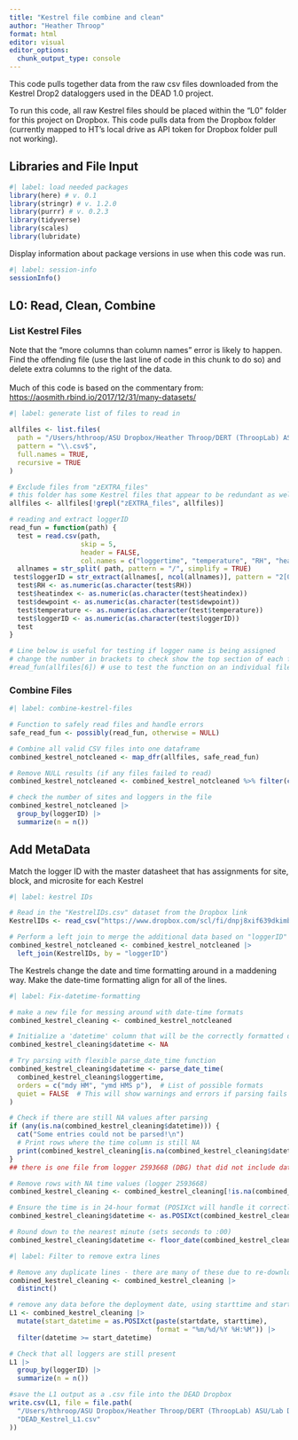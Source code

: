```yaml
---
title: "Kestrel file combine and clean"
author: "Heather Throop"
format: html
editor: visual
editor_options: 
  chunk_output_type: console
---
```


This code pulls together data from the raw csv files downloaded from the Kestrel Drop2 dataloggers used in the DEAD 1.0 project.

To run this code, all raw Kestrel files should be placed within the "L0" folder for this project on Dropbox. This code pulls data from the Dropbox folder (currently mapped to HT's local drive as API token for Dropbox folder pull not working).

## Libraries and File Input

```r
#| label: load needed packages
library(here) # v. 0.1
library(stringr) # v. 1.2.0
library(purrr) # v. 0.2.3
library(tidyverse)
library(scales)
library(lubridate)
```

Display information about package versions in use when this code was run.

```r
#| label: session-info
sessionInfo()
```

## L0: Read, Clean, Combine

### List Kestrel Files

Note that the "more columns than column names" error is likely to happen. Find the offending file (use the last line of code in this chunk to do so) and delete extra columns to the right of the data.\
\
Much of this code is based on the commentary from: <https://aosmith.rbind.io/2017/12/31/many-datasets/>

```r
#| label: generate list of files to read in

allfiles <- list.files(
  path = "/Users/hthroop/ASU Dropbox/Heather Throop/DERT (ThroopLab) ASU/Lab Data & Metadata Archives/DEAD_project/logger_data",  
  pattern = "\\.csv$",  
  full.names = TRUE,  
  recursive = TRUE
)

# Exclude files from "zEXTRA_files"
# this folder has some Kestrel files that appear to be redundant as well as some iButton files that will need to be read separately
allfiles <- allfiles[!grepl("zEXTRA_files", allfiles)]

# reading and extract loggerID
read_fun = function(path) {
  test = read.csv(path, 
                  skip = 5,
                  header = FALSE,
                  col.names = c("loggertime", "temperature", "RH", "heatindex", "dewpoint", "datatype") )
  allnames = str_split( path, pattern = "/", simplify = TRUE)
 test$loggerID = str_extract(allnames[, ncol(allnames)], pattern = "2[0-9][0-9][0-9][0-9][0-9][0-9]") #extract the loggerID from the file name and add as a column
  test$RH <- as.numeric(as.character(test$RH))
  test$heatindex <- as.numeric(as.character(test$heatindex))
  test$dewpoint <- as.numeric(as.character(test$dewpoint))
  test$temperature <- as.numeric(as.character(test$temperature))
  test$loggerID <- as.numeric(as.character(test$loggerID))
  test
}

# Line below is useful for testing if logger name is being assigned
# change the number in brackets to check show the top section of each file
#read_fun(allfiles[6]) # use to test the function on an individual file
```

### Combine Files

```r
#| label: combine-kestrel-files

# Function to safely read files and handle errors
safe_read_fun <- possibly(read_fun, otherwise = NULL)  

# Combine all valid CSV files into one dataframe
combined_kestrel_notcleaned <- map_dfr(allfiles, safe_read_fun)

# Remove NULL results (if any files failed to read)
combined_kestrel_notcleaned <- combined_kestrel_notcleaned %>% filter(complete.cases(.))

# check the number of sites and loggers in the file
combined_kestrel_notcleaned |>
  group_by(loggerID) |> 
  summarize(n = n())
```

## Add MetaData

Match the logger ID with the master datasheet that has assignments for site, block, and microsite for each Kestrel

```r
#| label: kestrel IDs

# Read in the "KestrelIDs.csv" dataset from the Dropbox link 
KestrelIDs <- read_csv("https://www.dropbox.com/scl/fi/dnpj8xif639dkimbgrzu4/KestrelIDs.csv?rlkey=9ai93kbi3u4jg0aolh9fji4v3&dl=1")

# Perform a left join to merge the additional data based on "loggerID"
combined_kestrel_notcleaned <- combined_kestrel_notcleaned |>
  left_join(KestrelIDs, by = "loggerID")

```

The Kestrels change the date and time formatting around in a maddening way. Make the date-time formatting align for all of the lines.

```r
#| label: Fix-datetime-formatting 

# make a new file for messing around with date-time formats
combined_kestrel_cleaning <- combined_kestrel_notcleaned 

# Initialize a 'datetime' column that will be the correctly formatted datetime
combined_kestrel_cleaning$datetime <- NA

# Try parsing with flexible parse_date_time function
combined_kestrel_cleaning$datetime <- parse_date_time(
  combined_kestrel_cleaning$loggertime, 
  orders = c("mdy HM", "ymd HMS p"),  # List of possible formats
  quiet = FALSE  # This will show warnings and errors if parsing fails
)

# Check if there are still NA values after parsing
if (any(is.na(combined_kestrel_cleaning$datetime))) {
  cat("Some entries could not be parsed!\n")
  # Print rows where the time column is still NA
  print(combined_kestrel_cleaning[is.na(combined_kestrel_cleaning$datetime),])
}
## there is one file from logger 2593668 (DBG) that did not include dates. No worries as these logs all appear to be duplicated in a later file. 

# Remove rows with NA time values (logger 2593668)
combined_kestrel_cleaning <- combined_kestrel_cleaning[!is.na(combined_kestrel_cleaning$datetime), ]

# Ensure the time is in 24-hour format (POSIXct will handle it correctly)
combined_kestrel_cleaning$datetime <- as.POSIXct(combined_kestrel_cleaning$datetime, format = "%Y-%m-%d %H:%M:%S")

# Round down to the nearest minute (sets seconds to :00)
combined_kestrel_cleaning$datetime <- floor_date(combined_kestrel_cleaning$datetime, unit = "minute")


```

```r
#| label: Filter to remove extra lines

# Remove any duplicate lines - there are many of these due to re-downloading the same loggers and not cleaning off old data in between downloads
combined_kestrel_cleaning <- combined_kestrel_cleaning |>
  distinct()

# remove any data before the deployment date, using starttime and startdate from KestrelIDs that correspond with each loggerID 
L1 <- combined_kestrel_cleaning |>
  mutate(start_datetime = as.POSIXct(paste(startdate, starttime), 
                                     format = "%m/%d/%Y %H:%M")) |>
  filter(datetime >= start_datetime) 

# Check that all loggers are still present
L1 |>
  group_by(loggerID) |> 
  summarize(n = n())

#save the L1 output as a .csv file into the DEAD Dropbox
write.csv(L1, file = file.path(
  "/Users/hthroop/ASU Dropbox/Heather Throop/DERT (ThroopLab) ASU/Lab Data & Metadata Archives/DEAD_project/logger_data/L1data", 
  "DEAD_Kestrel_L1.csv"
))
```
